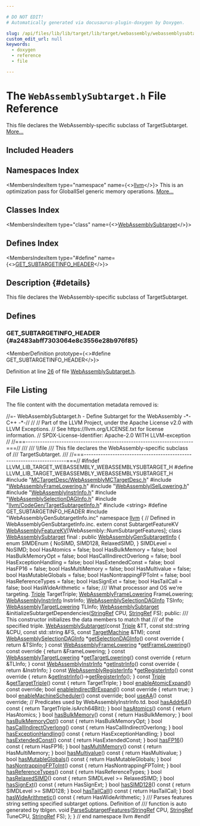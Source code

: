 ```yaml
---

# DO NOT EDIT!
# Automatically generated via docusaurus-plugin-doxygen by Doxygen.

slug: /api/files/lib/lib/target/lib/target/webassembly/webassemblysubtarget-h
custom_edit_url: null
keywords:
  - doxygen
  - reference
  - file

---
```





# The `WebAssemblySubtarget.h` File Reference

<DoxygenPage pluginConfig={pluginConfig}>

This file declares the WebAssembly-specific subclass of TargetSubtarget. <a href="#details">More...</a>

## Included Headers

<IncludesList>
<IncludesListItem
  filePath="MCTargetDesc/WebAssemblyMCTargetDesc.h"
  permalink="/docs/api/files/lib/lib/target/lib/target/webassembly/lib/target/webassembly/mctargetdesc/webassemblymctargetdesc-h"
  isLocal="true" />
<IncludesListItem
  filePath="WebAssemblyFrameLowering.h"
  permalink="/docs/api/files/lib/lib/target/lib/target/webassembly/webassemblyframelowering-h"
  isLocal="true" />
<IncludesListItem
  filePath="WebAssemblyISelLowering.h"
  permalink="/docs/api/files/lib/lib/target/lib/target/webassembly/webassemblyisellowering-h"
  isLocal="true" />
<IncludesListItem
  filePath="WebAssemblyInstrInfo.h"
  permalink="/docs/api/files/lib/lib/target/lib/target/webassembly/webassemblyinstrinfo-h"
  isLocal="true" />
<IncludesListItem
  filePath="WebAssemblySelectionDAGInfo.h"
  permalink="/docs/api/files/lib/lib/target/lib/target/webassembly/webassemblyselectiondaginfo-h"
  isLocal="true" />
<IncludesListItem
  filePath="llvm/CodeGen/TargetSubtargetInfo.h"
  permalink="/docs/api/files/include/include/llvm/include/llvm/codegen/targetsubtargetinfo-h"
  isLocal="true" />
<IncludesListItem
  filePath="string"
  permalink=""
  isLocal="false" />
<IncludesListItem
  filePath="WebAssemblyGenSubtargetInfo.inc"
  permalink=""
  isLocal="true" />
</IncludesList>

## Namespaces Index

<MembersIndex>

<MembersIndexItem
  type="namespace"
  name={<><a href="/docs/api/namespaces/llvm">llvm</a></>}>
This is an optimization pass for GlobalISel generic memory operations. <a href="/docs/api/namespaces/llvm/#details">More...</a>
</MembersIndexItem>

</MembersIndex>

## Classes Index

<MembersIndex>

<MembersIndexItem
  type="class"
  name={<><a href="/docs/api/classes/llvm/webassemblysubtarget">WebAssemblySubtarget</a></>}>
</MembersIndexItem>

</MembersIndex>

## Defines Index

<MembersIndex>

<MembersIndexItem
  type="#define"
  name={<><a href="#a2483abff7303064e8c3556e28b976f85">GET&#95;SUBTARGETINFO&#95;HEADER</a></>}>
</MembersIndexItem>

</MembersIndex>

## Description {#details}

This file declares the WebAssembly-specific subclass of TargetSubtarget.

<SectionDefinition>

## Defines

### GET&#95;SUBTARGETINFO&#95;HEADER {#a2483abff7303064e8c3556e28b976f85}

<MemberDefinition
  prototype={<>#define GET&#95;SUBTARGETINFO&#95;HEADER</>}>

Definition at line <a href="#l00026">26</a> of file <a href="/docs/api/files/lib/lib/target/lib/target/webassembly/webassemblysubtarget-h">WebAssemblySubtarget.h</a>.
</MemberDefinition>

</SectionDefinition>

## File Listing

The file content with the documentation metadata removed is:

<ProgramListing>

<Link id="l00001" /><CodeLine lineNumber="1"><span class="doxyHighlightComment">//=- WebAssemblySubtarget.h - Define Subtarget for the WebAssembly -&#42;- C++ -&#42;-//</span></CodeLine>
<Link id="l00002" /><CodeLine lineNumber="2"><span class="doxyHighlightComment">//</span></CodeLine>
<Link id="l00003" /><CodeLine lineNumber="3"><span class="doxyHighlightComment">// Part of the LLVM Project, under the Apache License v2.0 with LLVM Exceptions.</span></CodeLine>
<Link id="l00004" /><CodeLine lineNumber="4"><span class="doxyHighlightComment">// See https://llvm.org/LICENSE.txt for license information.</span></CodeLine>
<Link id="l00005" /><CodeLine lineNumber="5"><span class="doxyHighlightComment">// SPDX-License-Identifier: Apache-2.0 WITH LLVM-exception</span></CodeLine>
<Link id="l00006" /><CodeLine lineNumber="6"><span class="doxyHighlightComment">//</span></CodeLine>
<Link id="l00007" /><CodeLine lineNumber="7"><span class="doxyHighlightComment">//===----------------------------------------------------------------------===//</span></CodeLine>
<Link id="l00008" /><CodeLine lineNumber="8"><span class="doxyHighlightComment">///</span></CodeLine>
<Link id="l00009" /><CodeLine lineNumber="9"><span class="doxyHighlightComment">/// \\file</span></CodeLine>
<Link id="l00010" /><CodeLine lineNumber="10"><span class="doxyHighlightComment">/// This file declares the WebAssembly-specific subclass of</span></CodeLine>
<Link id="l00011" /><CodeLine lineNumber="11"><span class="doxyHighlightComment">/// TargetSubtarget.</span></CodeLine>
<Link id="l00012" /><CodeLine lineNumber="12"><span class="doxyHighlightComment">///</span></CodeLine>
<Link id="l00013" /><CodeLine lineNumber="13"><span class="doxyHighlightComment">//===----------------------------------------------------------------------===//</span></CodeLine>
<Link id="l00014" /><CodeLine lineNumber="14"></CodeLine>
<Link id="l00015" /><CodeLine lineNumber="15"><span class="doxyHighlightPreprocessor">#ifndef LLVM&#95;LIB&#95;TARGET&#95;WEBASSEMBLY&#95;WEBASSEMBLYSUBTARGET&#95;H</span></CodeLine>
<Link id="l00016" /><CodeLine lineNumber="16"><span class="doxyHighlightPreprocessor">#define LLVM&#95;LIB&#95;TARGET&#95;WEBASSEMBLY&#95;WEBASSEMBLYSUBTARGET&#95;H</span></CodeLine>
<Link id="l00017" /><CodeLine lineNumber="17"></CodeLine>
<Link id="l00018" /><CodeLine lineNumber="18"><span class="doxyHighlightPreprocessor">#include &quot;<a href="/docs/api/files/lib/lib/target/lib/target/webassembly/lib/target/webassembly/mctargetdesc/webassemblymctargetdesc-h">MCTargetDesc/WebAssemblyMCTargetDesc.h</a>&quot;</span></CodeLine>
<Link id="l00019" /><CodeLine lineNumber="19"><span class="doxyHighlightPreprocessor">#include &quot;<a href="/docs/api/files/lib/lib/target/lib/target/webassembly/webassemblyframelowering-h">WebAssemblyFrameLowering.h</a>&quot;</span></CodeLine>
<Link id="l00020" /><CodeLine lineNumber="20"><span class="doxyHighlightPreprocessor">#include &quot;<a href="/docs/api/files/lib/lib/target/lib/target/webassembly/webassemblyisellowering-h">WebAssemblyISelLowering.h</a>&quot;</span></CodeLine>
<Link id="l00021" /><CodeLine lineNumber="21"><span class="doxyHighlightPreprocessor">#include &quot;<a href="/docs/api/files/lib/lib/target/lib/target/webassembly/webassemblyinstrinfo-h">WebAssemblyInstrInfo.h</a>&quot;</span></CodeLine>
<Link id="l00022" /><CodeLine lineNumber="22"><span class="doxyHighlightPreprocessor">#include &quot;<a href="/docs/api/files/lib/lib/target/lib/target/webassembly/webassemblyselectiondaginfo-h">WebAssemblySelectionDAGInfo.h</a>&quot;</span></CodeLine>
<Link id="l00023" /><CodeLine lineNumber="23"><span class="doxyHighlightPreprocessor">#include &quot;<a href="/docs/api/files/include/include/llvm/include/llvm/codegen/targetsubtargetinfo-h">llvm/CodeGen/TargetSubtargetInfo.h</a>&quot;</span></CodeLine>
<Link id="l00024" /><CodeLine lineNumber="24"><span class="doxyHighlightPreprocessor">#include &lt;string&gt;</span></CodeLine>
<Link id="l00025" /><CodeLine lineNumber="25"></CodeLine>
<Link id="l00026" /><CodeLine lineNumber="26" lineLink="#a2483abff7303064e8c3556e28b976f85"><span class="doxyHighlightPreprocessor">#define GET&#95;SUBTARGETINFO&#95;HEADER</span></CodeLine>
<Link id="l00027" /><CodeLine lineNumber="27"><span class="doxyHighlightPreprocessor">#include &quot;WebAssemblyGenSubtargetInfo.inc&quot;</span></CodeLine>
<Link id="l00028" /><CodeLine lineNumber="28"></CodeLine>
<Link id="l00029" /><CodeLine lineNumber="29"><span class="doxyHighlightKeyword">namespace </span><span class="doxyHighlight"><a href="/docs/api/namespaces/llvm">llvm</a> &#123;</span></CodeLine>
<Link id="l00030" /><CodeLine lineNumber="30"></CodeLine>
<Link id="l00031" /><CodeLine lineNumber="31"><span class="doxyHighlightComment">// Defined in WebAssemblyGenSubtargetInfo.inc.</span></CodeLine>
<Link id="l00032" /><CodeLine lineNumber="32"><span class="doxyHighlightKeyword">extern</span><span class="doxyHighlight"> </span><span class="doxyHighlightKeyword">const</span><span class="doxyHighlight"> SubtargetFeatureKV</span></CodeLine>
<Link id="l00033" /><CodeLine lineNumber="33"><span class="doxyHighlight">    <a href="/docs/api/namespaces/llvm/#a1cd80a76d76bf507862c05650c5b16e9">WebAssemblyFeatureKV</a>&#91;WebAssembly::NumSubtargetFeatures&#93;;</span></CodeLine>
<Link id="l00034" /><CodeLine lineNumber="34"></CodeLine>
<Link id="l00035" /><CodeLine lineNumber="35" lineLink="/docs/api/classes/llvm/webassemblysubtarget"><span class="doxyHighlightKeyword">class </span><span class="doxyHighlight"><a href="/docs/api/classes/llvm/webassemblysubtarget/#abc26a845c93622f3eb0893a7b3fbfcf4">WebAssemblySubtarget</a> final : </span><span class="doxyHighlightKeyword">public</span><span class="doxyHighlight"> <a href="/docs/api/classes/webassemblygensubtargetinfo">WebAssemblyGenSubtargetInfo</a> &#123;</span></CodeLine>
<Link id="l00036" /><CodeLine lineNumber="36"><span class="doxyHighlight">  </span><span class="doxyHighlightKeyword">enum</span><span class="doxyHighlight"> SIMDEnum &#123;</span></CodeLine>
<Link id="l00037" /><CodeLine lineNumber="37"><span class="doxyHighlight">    NoSIMD,</span></CodeLine>
<Link id="l00038" /><CodeLine lineNumber="38"><span class="doxyHighlight">    SIMD128,</span></CodeLine>
<Link id="l00039" /><CodeLine lineNumber="39"><span class="doxyHighlight">    RelaxedSIMD,</span></CodeLine>
<Link id="l00040" /><CodeLine lineNumber="40"><span class="doxyHighlight">  &#125; SIMDLevel = NoSIMD;</span></CodeLine>
<Link id="l00041" /><CodeLine lineNumber="41"></CodeLine>
<Link id="l00042" /><CodeLine lineNumber="42"><span class="doxyHighlight">  </span><span class="doxyHighlightKeywordType">bool</span><span class="doxyHighlight"> HasAtomics = </span><span class="doxyHighlightKeyword">false</span><span class="doxyHighlight">;</span></CodeLine>
<Link id="l00043" /><CodeLine lineNumber="43"><span class="doxyHighlight">  </span><span class="doxyHighlightKeywordType">bool</span><span class="doxyHighlight"> HasBulkMemory = </span><span class="doxyHighlightKeyword">false</span><span class="doxyHighlight">;</span></CodeLine>
<Link id="l00044" /><CodeLine lineNumber="44"><span class="doxyHighlight">  </span><span class="doxyHighlightKeywordType">bool</span><span class="doxyHighlight"> HasBulkMemoryOpt = </span><span class="doxyHighlightKeyword">false</span><span class="doxyHighlight">;</span></CodeLine>
<Link id="l00045" /><CodeLine lineNumber="45"><span class="doxyHighlight">  </span><span class="doxyHighlightKeywordType">bool</span><span class="doxyHighlight"> HasCallIndirectOverlong = </span><span class="doxyHighlightKeyword">false</span><span class="doxyHighlight">;</span></CodeLine>
<Link id="l00046" /><CodeLine lineNumber="46"><span class="doxyHighlight">  </span><span class="doxyHighlightKeywordType">bool</span><span class="doxyHighlight"> HasExceptionHandling = </span><span class="doxyHighlightKeyword">false</span><span class="doxyHighlight">;</span></CodeLine>
<Link id="l00047" /><CodeLine lineNumber="47"><span class="doxyHighlight">  </span><span class="doxyHighlightKeywordType">bool</span><span class="doxyHighlight"> HasExtendedConst = </span><span class="doxyHighlightKeyword">false</span><span class="doxyHighlight">;</span></CodeLine>
<Link id="l00048" /><CodeLine lineNumber="48"><span class="doxyHighlight">  </span><span class="doxyHighlightKeywordType">bool</span><span class="doxyHighlight"> HasFP16 = </span><span class="doxyHighlightKeyword">false</span><span class="doxyHighlight">;</span></CodeLine>
<Link id="l00049" /><CodeLine lineNumber="49"><span class="doxyHighlight">  </span><span class="doxyHighlightKeywordType">bool</span><span class="doxyHighlight"> HasMultiMemory = </span><span class="doxyHighlightKeyword">false</span><span class="doxyHighlight">;</span></CodeLine>
<Link id="l00050" /><CodeLine lineNumber="50"><span class="doxyHighlight">  </span><span class="doxyHighlightKeywordType">bool</span><span class="doxyHighlight"> HasMultivalue = </span><span class="doxyHighlightKeyword">false</span><span class="doxyHighlight">;</span></CodeLine>
<Link id="l00051" /><CodeLine lineNumber="51"><span class="doxyHighlight">  </span><span class="doxyHighlightKeywordType">bool</span><span class="doxyHighlight"> HasMutableGlobals = </span><span class="doxyHighlightKeyword">false</span><span class="doxyHighlight">;</span></CodeLine>
<Link id="l00052" /><CodeLine lineNumber="52"><span class="doxyHighlight">  </span><span class="doxyHighlightKeywordType">bool</span><span class="doxyHighlight"> HasNontrappingFPToInt = </span><span class="doxyHighlightKeyword">false</span><span class="doxyHighlight">;</span></CodeLine>
<Link id="l00053" /><CodeLine lineNumber="53"><span class="doxyHighlight">  </span><span class="doxyHighlightKeywordType">bool</span><span class="doxyHighlight"> HasReferenceTypes = </span><span class="doxyHighlightKeyword">false</span><span class="doxyHighlight">;</span></CodeLine>
<Link id="l00054" /><CodeLine lineNumber="54"><span class="doxyHighlight">  </span><span class="doxyHighlightKeywordType">bool</span><span class="doxyHighlight"> HasSignExt = </span><span class="doxyHighlightKeyword">false</span><span class="doxyHighlight">;</span></CodeLine>
<Link id="l00055" /><CodeLine lineNumber="55"><span class="doxyHighlight">  </span><span class="doxyHighlightKeywordType">bool</span><span class="doxyHighlight"> HasTailCall = </span><span class="doxyHighlightKeyword">false</span><span class="doxyHighlight">;</span></CodeLine>
<Link id="l00056" /><CodeLine lineNumber="56"><span class="doxyHighlight">  </span><span class="doxyHighlightKeywordType">bool</span><span class="doxyHighlight"> HasWideArithmetic = </span><span class="doxyHighlightKeyword">false</span><span class="doxyHighlight">;</span></CodeLine>
<Link id="l00057" /><CodeLine lineNumber="57"></CodeLine>
<Link id="l00058" /><CodeLine lineNumber="58"><span class="doxyHighlightComment">  /// What processor and OS we&#39;re targeting.</span></CodeLine>
<Link id="l00059" /><CodeLine lineNumber="59"><span class="doxyHighlight">  <a href="/docs/api/classes/llvm/triple">Triple</a> TargetTriple;</span></CodeLine>
<Link id="l00060" /><CodeLine lineNumber="60"></CodeLine>
<Link id="l00061" /><CodeLine lineNumber="61"><span class="doxyHighlight">  <a href="/docs/api/classes/llvm/webassemblyframelowering">WebAssemblyFrameLowering</a> FrameLowering;</span></CodeLine>
<Link id="l00062" /><CodeLine lineNumber="62"><span class="doxyHighlight">  <a href="/docs/api/classes/llvm/webassemblyinstrinfo">WebAssemblyInstrInfo</a> InstrInfo;</span></CodeLine>
<Link id="l00063" /><CodeLine lineNumber="63"><span class="doxyHighlight">  <a href="/docs/api/classes/llvm/webassemblyselectiondaginfo">WebAssemblySelectionDAGInfo</a> TSInfo;</span></CodeLine>
<Link id="l00064" /><CodeLine lineNumber="64"><span class="doxyHighlight">  <a href="/docs/api/classes/llvm/webassemblytargetlowering">WebAssemblyTargetLowering</a> TLInfo;</span></CodeLine>
<Link id="l00065" /><CodeLine lineNumber="65"></CodeLine>
<Link id="l00066" /><CodeLine lineNumber="66"><span class="doxyHighlight">  <a href="/docs/api/classes/llvm/webassemblysubtarget/#abc26a845c93622f3eb0893a7b3fbfcf4">WebAssemblySubtarget</a> &amp;initializeSubtargetDependencies(<a href="/docs/api/classes/llvm/stringref">StringRef</a> CPU,</span></CodeLine>
<Link id="l00067" /><CodeLine lineNumber="67"><span class="doxyHighlight">                                                        <a href="/docs/api/classes/llvm/stringref">StringRef</a> FS);</span></CodeLine>
<Link id="l00068" /><CodeLine lineNumber="68"></CodeLine>
<Link id="l00069" /><CodeLine lineNumber="69"><span class="doxyHighlightKeyword">public</span><span class="doxyHighlight">:</span></CodeLine>
<Link id="l00070" /><CodeLine lineNumber="70"><span class="doxyHighlightComment">  /// This constructor initializes the data members to match that</span></CodeLine>
<Link id="l00071" /><CodeLine lineNumber="71"><span class="doxyHighlightComment">  /// of the specified triple.</span></CodeLine>
<Link id="l00072" /><CodeLine lineNumber="72"><span class="doxyHighlight">  <a href="/docs/api/classes/llvm/webassemblysubtarget/#abc26a845c93622f3eb0893a7b3fbfcf4">WebAssemblySubtarget</a>(</span><span class="doxyHighlightKeyword">const</span><span class="doxyHighlight"> <a href="/docs/api/classes/llvm/triple">Triple</a> &amp;TT, </span><span class="doxyHighlightKeyword">const</span><span class="doxyHighlight"> std::string &amp;CPU,</span></CodeLine>
<Link id="l00073" /><CodeLine lineNumber="73"><span class="doxyHighlight">                       </span><span class="doxyHighlightKeyword">const</span><span class="doxyHighlight"> std::string &amp;FS, </span><span class="doxyHighlightKeyword">const</span><span class="doxyHighlight"> <a href="/docs/api/classes/llvm/targetmachine">TargetMachine</a> &amp;TM);</span></CodeLine>
<Link id="l00074" /><CodeLine lineNumber="74"></CodeLine>
<Link id="l00075" /><CodeLine lineNumber="75" lineLink="/docs/api/classes/llvm/webassemblysubtarget/#a354ac21fcb2b2994dbcba3cd912f9f2d"><span class="doxyHighlight">  </span><span class="doxyHighlightKeyword">const</span><span class="doxyHighlight"> <a href="/docs/api/classes/llvm/webassemblyselectiondaginfo">WebAssemblySelectionDAGInfo</a> &#42;<a href="/docs/api/classes/llvm/webassemblysubtarget/#a354ac21fcb2b2994dbcba3cd912f9f2d">getSelectionDAGInfo</a>()</span><span class="doxyHighlightKeyword"> const override </span><span class="doxyHighlight">&#123;</span></CodeLine>
<Link id="l00076" /><CodeLine lineNumber="76"><span class="doxyHighlight">    </span><span class="doxyHighlightKeywordFlow">return</span><span class="doxyHighlight"> &amp;TSInfo;</span></CodeLine>
<Link id="l00077" /><CodeLine lineNumber="77"><span class="doxyHighlight">  &#125;</span></CodeLine>
<Link id="l00078" /><CodeLine lineNumber="78" lineLink="/docs/api/classes/llvm/webassemblysubtarget/#aeb3756539fdfc9ee8da5a5883e16a34e"><span class="doxyHighlight">  </span><span class="doxyHighlightKeyword">const</span><span class="doxyHighlight"> <a href="/docs/api/classes/llvm/webassemblyframelowering">WebAssemblyFrameLowering</a> &#42;<a href="/docs/api/classes/llvm/webassemblysubtarget/#aeb3756539fdfc9ee8da5a5883e16a34e">getFrameLowering</a>()</span><span class="doxyHighlightKeyword"> const override </span><span class="doxyHighlight">&#123;</span></CodeLine>
<Link id="l00079" /><CodeLine lineNumber="79"><span class="doxyHighlight">    </span><span class="doxyHighlightKeywordFlow">return</span><span class="doxyHighlight"> &amp;FrameLowering;</span></CodeLine>
<Link id="l00080" /><CodeLine lineNumber="80"><span class="doxyHighlight">  &#125;</span></CodeLine>
<Link id="l00081" /><CodeLine lineNumber="81" lineLink="/docs/api/classes/llvm/webassemblysubtarget/#a4ab35dc0ae65596d355bb98669e37a46"><span class="doxyHighlight">  </span><span class="doxyHighlightKeyword">const</span><span class="doxyHighlight"> <a href="/docs/api/classes/llvm/webassemblytargetlowering">WebAssemblyTargetLowering</a> &#42;<a href="/docs/api/classes/llvm/webassemblysubtarget/#a4ab35dc0ae65596d355bb98669e37a46">getTargetLowering</a>()</span><span class="doxyHighlightKeyword"> const override </span><span class="doxyHighlight">&#123;</span></CodeLine>
<Link id="l00082" /><CodeLine lineNumber="82"><span class="doxyHighlight">    </span><span class="doxyHighlightKeywordFlow">return</span><span class="doxyHighlight"> &amp;TLInfo;</span></CodeLine>
<Link id="l00083" /><CodeLine lineNumber="83"><span class="doxyHighlight">  &#125;</span></CodeLine>
<Link id="l00084" /><CodeLine lineNumber="84" lineLink="/docs/api/classes/llvm/webassemblysubtarget/#a4b760b5e139bf9f8126892c5acdfca96"><span class="doxyHighlight">  </span><span class="doxyHighlightKeyword">const</span><span class="doxyHighlight"> <a href="/docs/api/classes/llvm/webassemblyinstrinfo">WebAssemblyInstrInfo</a> &#42;<a href="/docs/api/classes/llvm/webassemblysubtarget/#a4b760b5e139bf9f8126892c5acdfca96">getInstrInfo</a>()</span><span class="doxyHighlightKeyword"> const override </span><span class="doxyHighlight">&#123;</span></CodeLine>
<Link id="l00085" /><CodeLine lineNumber="85"><span class="doxyHighlight">    </span><span class="doxyHighlightKeywordFlow">return</span><span class="doxyHighlight"> &amp;InstrInfo;</span></CodeLine>
<Link id="l00086" /><CodeLine lineNumber="86"><span class="doxyHighlight">  &#125;</span></CodeLine>
<Link id="l00087" /><CodeLine lineNumber="87" lineLink="/docs/api/classes/llvm/webassemblysubtarget/#a64745499ead5b9136ea6e3f06a3ee8dd"><span class="doxyHighlight">  </span><span class="doxyHighlightKeyword">const</span><span class="doxyHighlight"> <a href="/docs/api/classes/llvm/webassemblyregisterinfo">WebAssemblyRegisterInfo</a> &#42;<a href="/docs/api/classes/llvm/webassemblysubtarget/#a64745499ead5b9136ea6e3f06a3ee8dd">getRegisterInfo</a>()</span><span class="doxyHighlightKeyword"> const override </span><span class="doxyHighlight">&#123;</span></CodeLine>
<Link id="l00088" /><CodeLine lineNumber="88"><span class="doxyHighlight">    </span><span class="doxyHighlightKeywordFlow">return</span><span class="doxyHighlight"> &amp;<a href="/docs/api/classes/llvm/webassemblysubtarget/#a4b760b5e139bf9f8126892c5acdfca96">getInstrInfo</a>()-&gt;<a href="/docs/api/classes/llvm/webassemblyinstrinfo/#a66895ef0e2e38c33a882e5b681cb22cb">getRegisterInfo</a>();</span></CodeLine>
<Link id="l00089" /><CodeLine lineNumber="89"><span class="doxyHighlight">  &#125;</span></CodeLine>
<Link id="l00090" /><CodeLine lineNumber="90" lineLink="/docs/api/classes/llvm/webassemblysubtarget/#a35b2acdbcca0a7fb18fc6474b2f2f61f"><span class="doxyHighlight">  </span><span class="doxyHighlightKeyword">const</span><span class="doxyHighlight"> <a href="/docs/api/classes/llvm/triple">Triple</a> &amp;<a href="/docs/api/classes/llvm/webassemblysubtarget/#a35b2acdbcca0a7fb18fc6474b2f2f61f">getTargetTriple</a>()</span><span class="doxyHighlightKeyword"> const </span><span class="doxyHighlight">&#123; </span><span class="doxyHighlightKeywordFlow">return</span><span class="doxyHighlight"> TargetTriple; &#125;</span></CodeLine>
<Link id="l00091" /><CodeLine lineNumber="91"><span class="doxyHighlight">  </span><span class="doxyHighlightKeywordType">bool</span><span class="doxyHighlight"> <a href="/docs/api/classes/llvm/webassemblysubtarget/#a27f48c94bb58a5bcd26b327f67d6f883">enableAtomicExpand</a>() </span><span class="doxyHighlightKeyword">const override</span><span class="doxyHighlight">;</span></CodeLine>
<Link id="l00092" /><CodeLine lineNumber="92" lineLink="/docs/api/classes/llvm/webassemblysubtarget/#a3f1dfd55fa33185df04754a68de06bd9"><span class="doxyHighlight">  </span><span class="doxyHighlightKeywordType">bool</span><span class="doxyHighlight"> <a href="/docs/api/classes/llvm/webassemblysubtarget/#a3f1dfd55fa33185df04754a68de06bd9">enableIndirectBrExpand</a>()</span><span class="doxyHighlightKeyword"> const override </span><span class="doxyHighlight">&#123; </span><span class="doxyHighlightKeywordFlow">return</span><span class="doxyHighlight"> </span><span class="doxyHighlightKeyword">true</span><span class="doxyHighlight">; &#125;</span></CodeLine>
<Link id="l00093" /><CodeLine lineNumber="93"><span class="doxyHighlight">  </span><span class="doxyHighlightKeywordType">bool</span><span class="doxyHighlight"> <a href="/docs/api/classes/llvm/webassemblysubtarget/#a77fc9d7f77a753d3f28cceeb0d4d75d6">enableMachineScheduler</a>() </span><span class="doxyHighlightKeyword">const override</span><span class="doxyHighlight">;</span></CodeLine>
<Link id="l00094" /><CodeLine lineNumber="94"><span class="doxyHighlight">  </span><span class="doxyHighlightKeywordType">bool</span><span class="doxyHighlight"> <a href="/docs/api/classes/llvm/webassemblysubtarget/#aeef2bc0497b82b777e18811cdfd3b1aa">useAA</a>() </span><span class="doxyHighlightKeyword">const override</span><span class="doxyHighlight">;</span></CodeLine>
<Link id="l00095" /><CodeLine lineNumber="95"></CodeLine>
<Link id="l00096" /><CodeLine lineNumber="96"><span class="doxyHighlight">  </span><span class="doxyHighlightComment">// Predicates used by WebAssemblyInstrInfo.td.</span></CodeLine>
<Link id="l00097" /><CodeLine lineNumber="97" lineLink="/docs/api/classes/llvm/webassemblysubtarget/#a5d7266cdd3774e32391b41afbf1eecde"><span class="doxyHighlight">  </span><span class="doxyHighlightKeywordType">bool</span><span class="doxyHighlight"> <a href="/docs/api/classes/llvm/webassemblysubtarget/#a5d7266cdd3774e32391b41afbf1eecde">hasAddr64</a>()</span><span class="doxyHighlightKeyword"> const </span><span class="doxyHighlight">&#123; </span><span class="doxyHighlightKeywordFlow">return</span><span class="doxyHighlight"> TargetTriple.isArch64Bit(); &#125;</span></CodeLine>
<Link id="l00098" /><CodeLine lineNumber="98" lineLink="/docs/api/classes/llvm/webassemblysubtarget/#a62c2b5b1c74db441e813cc56793dabd4"><span class="doxyHighlight">  </span><span class="doxyHighlightKeywordType">bool</span><span class="doxyHighlight"> <a href="/docs/api/classes/llvm/webassemblysubtarget/#a62c2b5b1c74db441e813cc56793dabd4">hasAtomics</a>()</span><span class="doxyHighlightKeyword"> const </span><span class="doxyHighlight">&#123; </span><span class="doxyHighlightKeywordFlow">return</span><span class="doxyHighlight"> HasAtomics; &#125;</span></CodeLine>
<Link id="l00099" /><CodeLine lineNumber="99" lineLink="/docs/api/classes/llvm/webassemblysubtarget/#a61f2df1f2adacb8353ea7bf05040bdda"><span class="doxyHighlight">  </span><span class="doxyHighlightKeywordType">bool</span><span class="doxyHighlight"> <a href="/docs/api/classes/llvm/webassemblysubtarget/#a61f2df1f2adacb8353ea7bf05040bdda">hasBulkMemory</a>()</span><span class="doxyHighlightKeyword"> const </span><span class="doxyHighlight">&#123; </span><span class="doxyHighlightKeywordFlow">return</span><span class="doxyHighlight"> HasBulkMemory; &#125;</span></CodeLine>
<Link id="l00100" /><CodeLine lineNumber="100" lineLink="/docs/api/classes/llvm/webassemblysubtarget/#a5409b6ff36c9ee2bd66fad083febcb27"><span class="doxyHighlight">  </span><span class="doxyHighlightKeywordType">bool</span><span class="doxyHighlight"> <a href="/docs/api/classes/llvm/webassemblysubtarget/#a5409b6ff36c9ee2bd66fad083febcb27">hasBulkMemoryOpt</a>()</span><span class="doxyHighlightKeyword"> const </span><span class="doxyHighlight">&#123; </span><span class="doxyHighlightKeywordFlow">return</span><span class="doxyHighlight"> HasBulkMemoryOpt; &#125;</span></CodeLine>
<Link id="l00101" /><CodeLine lineNumber="101" lineLink="/docs/api/classes/llvm/webassemblysubtarget/#a0499b83dc894ada1126e6e791157980b"><span class="doxyHighlight">  </span><span class="doxyHighlightKeywordType">bool</span><span class="doxyHighlight"> <a href="/docs/api/classes/llvm/webassemblysubtarget/#a0499b83dc894ada1126e6e791157980b">hasCallIndirectOverlong</a>()</span><span class="doxyHighlightKeyword"> const </span><span class="doxyHighlight">&#123; </span><span class="doxyHighlightKeywordFlow">return</span><span class="doxyHighlight"> HasCallIndirectOverlong; &#125;</span></CodeLine>
<Link id="l00102" /><CodeLine lineNumber="102" lineLink="/docs/api/classes/llvm/webassemblysubtarget/#abacf99f9dc9bdcc559882659735c3dec"><span class="doxyHighlight">  </span><span class="doxyHighlightKeywordType">bool</span><span class="doxyHighlight"> <a href="/docs/api/classes/llvm/webassemblysubtarget/#abacf99f9dc9bdcc559882659735c3dec">hasExceptionHandling</a>()</span><span class="doxyHighlightKeyword"> const </span><span class="doxyHighlight">&#123; </span><span class="doxyHighlightKeywordFlow">return</span><span class="doxyHighlight"> HasExceptionHandling; &#125;</span></CodeLine>
<Link id="l00103" /><CodeLine lineNumber="103" lineLink="/docs/api/classes/llvm/webassemblysubtarget/#a07a0d6ab5ca298b2c7bbd2a7e4be9420"><span class="doxyHighlight">  </span><span class="doxyHighlightKeywordType">bool</span><span class="doxyHighlight"> <a href="/docs/api/classes/llvm/webassemblysubtarget/#a07a0d6ab5ca298b2c7bbd2a7e4be9420">hasExtendedConst</a>()</span><span class="doxyHighlightKeyword"> const </span><span class="doxyHighlight">&#123; </span><span class="doxyHighlightKeywordFlow">return</span><span class="doxyHighlight"> HasExtendedConst; &#125;</span></CodeLine>
<Link id="l00104" /><CodeLine lineNumber="104" lineLink="/docs/api/classes/llvm/webassemblysubtarget/#a0ffa87e360ecbb747f54f41887e6bea9"><span class="doxyHighlight">  </span><span class="doxyHighlightKeywordType">bool</span><span class="doxyHighlight"> <a href="/docs/api/classes/llvm/webassemblysubtarget/#a0ffa87e360ecbb747f54f41887e6bea9">hasFP16</a>()</span><span class="doxyHighlightKeyword"> const </span><span class="doxyHighlight">&#123; </span><span class="doxyHighlightKeywordFlow">return</span><span class="doxyHighlight"> HasFP16; &#125;</span></CodeLine>
<Link id="l00105" /><CodeLine lineNumber="105" lineLink="/docs/api/classes/llvm/webassemblysubtarget/#a36fab86a33ec47e5f4d6400af219fd94"><span class="doxyHighlight">  </span><span class="doxyHighlightKeywordType">bool</span><span class="doxyHighlight"> <a href="/docs/api/classes/llvm/webassemblysubtarget/#a36fab86a33ec47e5f4d6400af219fd94">hasMultiMemory</a>()</span><span class="doxyHighlightKeyword"> const </span><span class="doxyHighlight">&#123; </span><span class="doxyHighlightKeywordFlow">return</span><span class="doxyHighlight"> HasMultiMemory; &#125;</span></CodeLine>
<Link id="l00106" /><CodeLine lineNumber="106" lineLink="/docs/api/classes/llvm/webassemblysubtarget/#a7eb395364f9e0b23212f89fbe2b24269"><span class="doxyHighlight">  </span><span class="doxyHighlightKeywordType">bool</span><span class="doxyHighlight"> <a href="/docs/api/classes/llvm/webassemblysubtarget/#a7eb395364f9e0b23212f89fbe2b24269">hasMultivalue</a>()</span><span class="doxyHighlightKeyword"> const </span><span class="doxyHighlight">&#123; </span><span class="doxyHighlightKeywordFlow">return</span><span class="doxyHighlight"> HasMultivalue; &#125;</span></CodeLine>
<Link id="l00107" /><CodeLine lineNumber="107" lineLink="/docs/api/classes/llvm/webassemblysubtarget/#acb32197a7db9ba4f07429cac5e7b5ee5"><span class="doxyHighlight">  </span><span class="doxyHighlightKeywordType">bool</span><span class="doxyHighlight"> <a href="/docs/api/classes/llvm/webassemblysubtarget/#acb32197a7db9ba4f07429cac5e7b5ee5">hasMutableGlobals</a>()</span><span class="doxyHighlightKeyword"> const </span><span class="doxyHighlight">&#123; </span><span class="doxyHighlightKeywordFlow">return</span><span class="doxyHighlight"> HasMutableGlobals; &#125;</span></CodeLine>
<Link id="l00108" /><CodeLine lineNumber="108" lineLink="/docs/api/classes/llvm/webassemblysubtarget/#ae0b29e9b33b3092fb8e0c60a3dfd5537"><span class="doxyHighlight">  </span><span class="doxyHighlightKeywordType">bool</span><span class="doxyHighlight"> <a href="/docs/api/classes/llvm/webassemblysubtarget/#ae0b29e9b33b3092fb8e0c60a3dfd5537">hasNontrappingFPToInt</a>()</span><span class="doxyHighlightKeyword"> const </span><span class="doxyHighlight">&#123; </span><span class="doxyHighlightKeywordFlow">return</span><span class="doxyHighlight"> HasNontrappingFPToInt; &#125;</span></CodeLine>
<Link id="l00109" /><CodeLine lineNumber="109" lineLink="/docs/api/classes/llvm/webassemblysubtarget/#a8de7fbc55636eb6b4cab46202419758c"><span class="doxyHighlight">  </span><span class="doxyHighlightKeywordType">bool</span><span class="doxyHighlight"> <a href="/docs/api/classes/llvm/webassemblysubtarget/#a8de7fbc55636eb6b4cab46202419758c">hasReferenceTypes</a>()</span><span class="doxyHighlightKeyword"> const </span><span class="doxyHighlight">&#123; </span><span class="doxyHighlightKeywordFlow">return</span><span class="doxyHighlight"> HasReferenceTypes; &#125;</span></CodeLine>
<Link id="l00110" /><CodeLine lineNumber="110" lineLink="/docs/api/classes/llvm/webassemblysubtarget/#acc7c15c98dab688608dde1b8b8386131"><span class="doxyHighlight">  </span><span class="doxyHighlightKeywordType">bool</span><span class="doxyHighlight"> <a href="/docs/api/classes/llvm/webassemblysubtarget/#acc7c15c98dab688608dde1b8b8386131">hasRelaxedSIMD</a>()</span><span class="doxyHighlightKeyword"> const </span><span class="doxyHighlight">&#123; </span><span class="doxyHighlightKeywordFlow">return</span><span class="doxyHighlight"> SIMDLevel &gt;= RelaxedSIMD; &#125;</span></CodeLine>
<Link id="l00111" /><CodeLine lineNumber="111" lineLink="/docs/api/classes/llvm/webassemblysubtarget/#ac4e0edb48bf5b2827fb0ae885e1ede10"><span class="doxyHighlight">  </span><span class="doxyHighlightKeywordType">bool</span><span class="doxyHighlight"> <a href="/docs/api/classes/llvm/webassemblysubtarget/#ac4e0edb48bf5b2827fb0ae885e1ede10">hasSignExt</a>()</span><span class="doxyHighlightKeyword"> const </span><span class="doxyHighlight">&#123; </span><span class="doxyHighlightKeywordFlow">return</span><span class="doxyHighlight"> HasSignExt; &#125;</span></CodeLine>
<Link id="l00112" /><CodeLine lineNumber="112" lineLink="/docs/api/classes/llvm/webassemblysubtarget/#aaa8fda8512b2729c2622e555e1a2161b"><span class="doxyHighlight">  </span><span class="doxyHighlightKeywordType">bool</span><span class="doxyHighlight"> <a href="/docs/api/classes/llvm/webassemblysubtarget/#aaa8fda8512b2729c2622e555e1a2161b">hasSIMD128</a>()</span><span class="doxyHighlightKeyword"> const </span><span class="doxyHighlight">&#123; </span><span class="doxyHighlightKeywordFlow">return</span><span class="doxyHighlight"> SIMDLevel &gt;= SIMD128; &#125;</span></CodeLine>
<Link id="l00113" /><CodeLine lineNumber="113" lineLink="/docs/api/classes/llvm/webassemblysubtarget/#a2166bc0beb5bda7dcef2642fef4a5e24"><span class="doxyHighlight">  </span><span class="doxyHighlightKeywordType">bool</span><span class="doxyHighlight"> <a href="/docs/api/classes/llvm/webassemblysubtarget/#a2166bc0beb5bda7dcef2642fef4a5e24">hasTailCall</a>()</span><span class="doxyHighlightKeyword"> const </span><span class="doxyHighlight">&#123; </span><span class="doxyHighlightKeywordFlow">return</span><span class="doxyHighlight"> HasTailCall; &#125;</span></CodeLine>
<Link id="l00114" /><CodeLine lineNumber="114" lineLink="/docs/api/classes/llvm/webassemblysubtarget/#a856465cf081913f78605da4ca7128a8b"><span class="doxyHighlight">  </span><span class="doxyHighlightKeywordType">bool</span><span class="doxyHighlight"> <a href="/docs/api/classes/llvm/webassemblysubtarget/#a856465cf081913f78605da4ca7128a8b">hasWideArithmetic</a>()</span><span class="doxyHighlightKeyword"> const </span><span class="doxyHighlight">&#123; </span><span class="doxyHighlightKeywordFlow">return</span><span class="doxyHighlight"> HasWideArithmetic; &#125;</span></CodeLine>
<Link id="l00115" /><CodeLine lineNumber="115"></CodeLine>
<Link id="l00116" /><CodeLine lineNumber="116"><span class="doxyHighlightComment">  /// Parses features string setting specified subtarget options. Definition of</span></CodeLine>
<Link id="l00117" /><CodeLine lineNumber="117"><span class="doxyHighlightComment">  /// function is auto generated by tblgen.</span></CodeLine>
<Link id="l00118" /><CodeLine lineNumber="118" lineLink="/docs/api/classes/llvm/webassemblysubtarget/#ae5eef7a706b11134ed2b4d0b823ec434"><span class="doxyHighlight">  </span><span class="doxyHighlightKeywordType">void</span><span class="doxyHighlight"> <a href="/docs/api/classes/llvm/webassemblysubtarget/#ae5eef7a706b11134ed2b4d0b823ec434">ParseSubtargetFeatures</a>(<a href="/docs/api/classes/llvm/stringref">StringRef</a> CPU, <a href="/docs/api/classes/llvm/stringref">StringRef</a> TuneCPU, <a href="/docs/api/classes/llvm/stringref">StringRef</a> FS);</span></CodeLine>
<Link id="l00119" /><CodeLine lineNumber="119"><span class="doxyHighlight">&#125;;</span></CodeLine>
<Link id="l00120" /><CodeLine lineNumber="120"></CodeLine>
<Link id="l00121" /><CodeLine lineNumber="121"><span class="doxyHighlight">&#125; </span><span class="doxyHighlightComment">// end namespace llvm</span></CodeLine>
<Link id="l00122" /><CodeLine lineNumber="122"></CodeLine>
<Link id="l00123" /><CodeLine lineNumber="123"><span class="doxyHighlightPreprocessor">#endif</span></CodeLine>

</ProgramListing>


</DoxygenPage>
